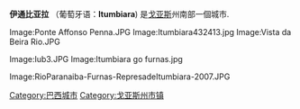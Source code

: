 {{Infobox City
|chinese_name=伊通比亚拉
|official_name      ={{lang|pt| Itumbiara}}
|image_skyline      = Vista de Beira Rio à Noite.JPG
|imagesize          = 250px
|image_caption      = 
|image_flag         = Flag of Itumbiara GO.png
|image_seal         = Coat of arms of Itumbiara GO.png
|image_map          = Goias Municip Itumbiara.svg
|mapsize            = 250px
|map_caption        = 戈亚尼亚位置图
|subdivision_type   = [[国家列表|国家]]
|subdivision_type1  = [[巴西行政区划|州]]
|subdivision_name   = [[巴西|巴西]]
|subdivision_name1  = [[戈亚斯州|戈亚斯州]]
|leader_title       =市长
|leader_name        = José Gomes da Rocha
|area_note          = 
|area_magnitude     = 
|area_total        = 789
|population_as_of   = 2008年
|population_metro   = 
|area_metro = 
|population_total   = 95,265
|population_density = 80,1
|timezone           = [[UTC|UTC-3]]
|utc_offset         = -3
|timezone_DST       = [[UTC|UTC-2]]
|utc_offset_DST     = -2
|elevation = 448
|elevation_ft       = 
|latd=18 |latm=25 |lats=12 |latNS=S |longd=49 |longm=13 |longs=04 |longEW=W
|website            = [http://www.itumbiara.go.gov.br/ http://www.itumbiara.go.gov.br]
}}

'''伊通比亚拉''' （葡萄牙语：'''Itumbiara''') 是[[戈亚斯|戈亚斯]]州南部一個城市.

<gallery>
Image:Ponte Affonso Penna.JPG
Image:Itumbiara432413.jpg
Image:Vista da Beira Rio.JPG

Image:Iub3.JPG
Image:Itumbiara go furnas.jpg

Image:RioParanaiba-Furnas-RepresadeItumbiara-2007.JPG
</gallery>

{{Commonscat|Itumbiara}}

{{Brazil-geo-stub}}
{{戈亞斯州市鎮}}

[[Category:巴西城市|Category:巴西城市]]
[[Category:戈亚斯州市镇|Category:戈亚斯州市镇]]